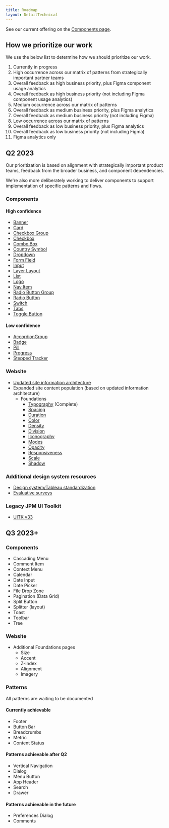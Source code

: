 ```yaml
---
title: Roadmap
layout: DetailTechnical
---
```


See our current offering on the [Components page](../components/).

## How we prioritize our work

We use the below list to determine how we should prioritize our work.

1. Currently in progress
2. High occurrence across our matrix of patterns from strategically important partner teams
3. Overall feedback as high business priority, plus Figma component usage analytics
4. Overall feedback as high business priority (not including Figma component usage analytics)
5. Medium occurrence across our matrix of patterns
6. Overall feedback as medium business priority, plus Figma analytics
7. Overall feedback as medium business priority (not including Figma)
8. Low occurrence across our matrix of patterns
9. Overall feedback as low business priority, plus Figma analytics
10. Overall feedback as low business priority (not including Figma)
11. Figma analytics only

## Q2 2023

Our prioritization is based on alignment with strategically important product teams, feedback from the broader business, and component dependencies.

We're also more deliberately working to deliver components to support implementation of specific patterns and flows.

### Components

#### High confidence

- [Banner](https://github.com/jpmorganchase/salt-ds/issues/392)
- [Card](https://github.com/jpmorganchase/salt-ds/issues/1096)
- [Checkbox Group](https://github.com/jpmorganchase/salt-ds/issues/484)
- [Checkbox](https://github.com/jpmorganchase/salt-ds/issues/478)
- [Combo Box](https://github.com/jpmorganchase/salt-ds/issues/491)
- [Country Symbol](https://github.com/jpmorganchase/salt-ds/issues/972)
- [Dropdown](https://github.com/jpmorganchase/salt-ds/issues/490)
- [Form Field](https://github.com/jpmorganchase/salt-ds/issues/431)
- [Input](https://github.com/jpmorganchase/salt-ds/issues/477)
- [Layer Layout](https://github.com/jpmorganchase/salt-ds/issues/369)
- [List](https://github.com/jpmorganchase/salt-ds/issues/1279)
- [Logo](https://github.com/jpmorganchase/salt-ds/issues/1663)
- [Nav Item](https://github.com/jpmorganchase/salt-ds/issues/1054)
- [Radio Button Group](https://github.com/jpmorganchase/salt-ds/issues/485)
- [Radio Button](https://github.com/jpmorganchase/salt-ds/issues/479)
- [Switch](https://github.com/jpmorganchase/salt-ds/issues/486)
- [Tabs](https://github.com/jpmorganchase/salt-ds/issues/1571)
- [Toggle Button](https://github.com/jpmorganchase/salt-ds/issues/1052)

#### Low confidence

- [AccordionGroup](https://github.com/jpmorganchase/salt-ds/issues/1046)
- [Badge](https://github.com/jpmorganchase/salt-ds/issues/1056)
- [Pill](https://github.com/jpmorganchase/salt-ds/issues/488)
- [Progress](https://github.com/jpmorganchase/salt-ds/issues/394)
- [Stepped Tracker](https://github.com/jpmorganchase/salt-ds/issues/1664)

### Website

- [Updated site information architecture](https://github.com/jpmorganchase/salt-ds/issues/1483)
- Expanded site content population (based on updated information architecture)
  - Foundations
    - [Typography](/salt/foundations/typography) (Complete)
    - [Spacing](/salt/foundations/spacing)
    - [Duration](/salt/foundations/duration)
    - [Color](/salt/foundations/color)
    - [Density](/salt/foundations/density)
    - [Division](/salt/foundations/division)
    - [Iconography](/salt/foundations/iconography)
    - [Modes](/salt/foundations/modes)
    - [Opacity](/salt/foundations/opacity)
    - [Responsiveness](/salt/foundations/responsiveness)
    - [Scale](/salt/foundations/scale)
    - [Shadow](/salt/foundations/shadow)

### Additional design system resources

- [Design system/Tableau standardization](https://github.com/jpmorganchase/salt-ds/issues/1572)
- [Evaluative surveys](https://github.com/jpmorganchase/salt-ds/issues/1527)

### Legacy JPM UI Toolkit

- [UITK v33](https://github.com/jpmorganchase/salt-ds/issues/1045)

## Q3 2023+

### Components

- Cascading Menu
- Comment Item
- Context Menu
- Calendar
- Date Input
- Date Picker
- File Drop Zone
- Pagination (Data Grid)
- Split Button
- Splitter (layout)
- Toast
- Toolbar
- Tree

### Website

- Additional Foundations pages
  - Size
  - Accent
  - Z-index
  - Alignment
  - Imagery

### Patterns

All patterns are waiting to be documented

#### Currently achievable

- Footer
- Button Bar
- Breadcrumbs
- Metric
- Content Status

#### Patterns achievable after Q2

- Vertical Navigation
- Dialog
- Menu Button
- App Header
- Search
- Drawer

#### Patterns achievable in the future

- Preferences Dialog
- Comments
